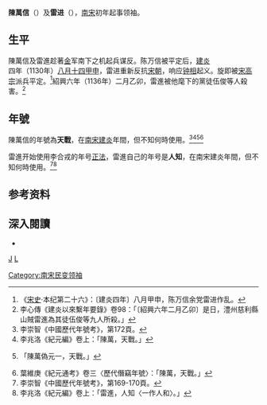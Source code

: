 '''陳萬信'''（{{bd|11世纪|?|？||}}）及'''雷进'''（{{bd|11世纪|?|1136年||}}），[[南宋|南宋]]初年起事领袖。

==生平==
陳萬信及雷進趁著[[金朝|金]]军南下之机起兵谋反。陈万信被平定后，[[建炎|建炎]]四年（1130年）[[八月十四|八月十四]][[甲申|甲申]]，雷进重新反抗[[宋朝|宋朝]]，响应[[钟相|钟相]]起义。旋即被[[宋高宗|宋高宗]]派兵平定。<ref>《[[宋史|宋史]]·本纪第二十六》：〔建炎四年〕八月甲申，陈万信余党雷进作乱。</ref>紹興六年（1136年）二月乙卯，雷進被他麾下的黨徒伍俊等人殺害。<ref>李心傳《建炎以來繫年要錄》卷98：「〔紹興六年二月乙卯〕是日，澧州慈利縣山賊雷進為其徒伍俊等九人所殺。」</ref>

==年號==
陳萬信的年號為'''天戰'''，在[[南宋|南宋]][[建炎|建炎]]年間，但不知何時使用。<ref>李崇智《中國歷代年號考》，第172頁。</ref><ref>李兆洛《紀元編》卷上：「陳萬，天戰。」</ref><ref>{{cite wikisource|title=歷代建元考卷七宋|last=鍾淵映|wslink=zh:厯代建元考 (四庫全書本)/卷08}}「陳萬偽元一，天戰。」</ref><ref>葉維庚《紀元通考》卷三〈歷代僭竊年號〉：「陳萬，天戰。」</ref>

雷進开始使用李合戎的年号[[正法_(雷進)|正法]]，雷進自己的年号是'''人知'''，在南宋建炎年間，但不知何時使用。<ref>李崇智《中國歷代年號考》，第169-170頁。</ref><ref>李兆洛《紀元編》卷上：「雷進，人知〈一作人和〉。」</ref>

==参考资料==
{{Reflist}}

==深入閱讀==
*{{Cite book|author=[[李崇智|李崇智]]|title=中國歷代年號考|format=|url=|date=2004年12月|publisher=中華書局|location=北京|id=ISBN 7101025129}}

{{中国民变起事领袖}}

[[category:雷姓|J]]
[[category:宋朝人|L]]
[[Category:南宋民变领袖|Category:南宋民变领袖]]
